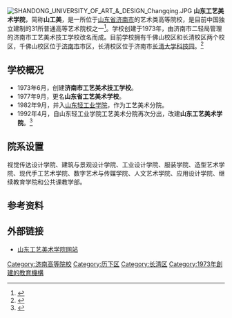 {{高校
|标志    =
|名称    =山东工艺美术学院
|外文名  =Shandong University of Art & Design
|图像    =
|图像说明=
|校训    =天工开物，匠心独运
|建校    =1973年
|闭校    =
|校庆日  =
|类型    =公立普通高等艺术院校
|校长    =
|院长    =[[潘鲁生|潘鲁生]]
|书记    =[[于茂阳|于茂阳]]
|教师    =
|职工    =
|学生    =
|地址    ={{CHN}}[[山东省|山东省]][[济南市|济南市]]
|校园环境=
|面积    =
|代表色  =橘色
|隶属    =[[山东省教育厅|山东省教育厅]]
|邮编    =
|电话    =
|网站    =http://www.sdada.edu.cn/
|脚注    =
}}

[[File:SHANDONG_UNIVERSITY_OF_ART_&_DESIGN_Changqing.JPG|thumb]]
'''山东工艺美术学院'''，简称'''山工美'''，是一所位于[[山东省|山东省]][[济南市|济南市]]的艺术类高等院校，是目前中国独立建制的31所普通高等艺术院校之一<ref>{{cite web |url=http://www.sdada.edu.cn/show.php?id=591171 |title=存档副本 |accessdate=2014-07-10 |deadurl=yes |archiveurl=https://web.archive.org/web/20140714224825/http://www.sdada.edu.cn/show.php?id=591171 |archivedate=2014-07-14 }}</ref>。学校创建于1973年，由济南市二轻局管理的济南市工艺美术技工学校改名而成。目前学校拥有千佛山校区和长清校区两个校区，千佛山校区位于[[济南市|济南市]]市区，长清校区位于济南市[[长清大学科技园|长清大学科技园]]。<ref>{{cite web |url=http://www.sdada.edu.cn/xygk/ |title=存档副本 |accessdate=2014-07-10 |deadurl=yes |archiveurl=https://web.archive.org/web/20140704203357/http://www.sdada.edu.cn/xygk/ |archivedate=2014-07-04 }}</ref>

==学校概况==
*1973年6月，创建'''济南市工艺美术技工学校'''。
*1977年9月，更名'''山东省工艺美术学校'''。
*1982年9月，并入[[山东轻工业学院|山东轻工业学院]]，作为工艺美术分院。
*1992年4月，自山东轻工业学院工艺美术分院再次分出，改建'''山东工艺美术学院'''。<ref>{{Cite web |url=http://blog.sina.com.cn/s/blog_5b7e4f60010127z1.html |title=存档副本 |accessdate=2014-09-14 |archive-date=2014-09-14 |archive-url=https://web.archive.org/web/20140914072305/http://blog.sina.com.cn/s/blog_5b7e4f60010127z1.html |dead-url=no }}</ref>

==院系设置==
视觉传达设计学院、建筑与景观设计学院、工业设计学院、服装学院、造型艺术学院、现代手工艺术学院、数字艺术与传媒学院、人文艺术学院、应用设计学院、继续教育学院和公共课教学部。

== 参考资料 ==
{{reflist}}

==外部链接==
*[http://www.sdada.edu.cn/ 山东工艺美术学院网站] {{Wayback|url=http://www.sdada.edu.cn/ |date=20130302223828 }}

{{Univ-stub}}
{{中国艺术院校}}
{{山东高等院校|nocat}}
{{济南高等院校|nocat}}
{{长清大学城|nocat}}

[[Category:济南高等院校|Category:济南高等院校]]
[[Category:历下区|Category:历下区]]
[[Category:长清区|Category:长清区]]
[[Category:1973年創建的教育機構|Category:1973年創建的教育機構]]